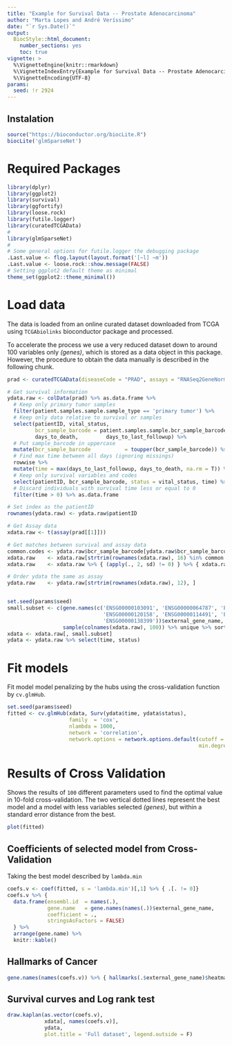 ```yaml
---
title: "Example for Survival Data -- Prostate Adenocarcinoma"
author: "Marta Lopes and André Veríssimo"
date: "`r Sys.Date()`"
output: 
  BiocStyle::html_document:
    number_sections: yes
    toc: true
vignette: >
  %\VignetteEngine{knitr::rmarkdown}
  %\VignetteIndexEntry{Example for Survival Data -- Prostate Adenocarcinoma}
  %\VignetteEncoding{UTF-8}
params:
  seed: !r 2924
--- 
```


## Instalation

```r
source("https://bioconductor.org/biocLite.R")
biocLite('glmSparseNet')
```

# Required Packages

```r
library(dplyr)
library(ggplot2)
library(survival)
library(ggfortify)
library(loose.rock)
library(futile.logger)
library(curatedTCGAData)
#
library(glmSparseNet)
#
# Some general options for futile.logger the debugging package
.Last.value <- flog.layout(layout.format('[~l] ~m'))
.Last.value <- loose.rock::show.message(FALSE)
# Setting ggplot2 default theme as minimal
theme_set(ggplot2::theme_minimal())
```

# Load data

The data is loaded from an online curated dataset downloaded from TCGA using `TCGAbiolinks` bioconductor package and processed.

To accelerate the process we use a very reduced dataset down to around 100 variables only *(genes)*, which is stored as a data object in this package. However, the procedure to obtain the data manually is described in the following chunk.

```r
prad <- curatedTCGAData(diseaseCode = "PRAD", assays = "RNASeq2GeneNorm", FALSE)

# Get survival information
ydata.raw <- colData(prad) %>% as.data.frame %>% 
  # Keep only primary tumor samples
  filter(patient.samples.sample.sample_type == 'primary tumor') %>%
  # Keep only data relative to survival or samples
  select(patientID, vital_status, 
         bcr_sample_barcode = patient.samples.sample.bcr_sample_barcode,
         days_to_death,         days_to_last_followup) %>% 
  # Put sample_barcode in uppercase
  mutate(bcr_sample_barcode           = toupper(bcr_sample_barcode)) %>%
  # Find max time between all days (ignoring missings)
  rowwise %>%
  mutate(time = max(days_to_last_followup, days_to_death, na.rm = T)) %>%
  # Keep only survival variables and codes
  select(patientID, bcr_sample_barcode, status = vital_status, time) %>% 
  # Discard individuals with survival time less or equal to 0
  filter(time > 0) %>% as.data.frame

# Set index as the patientID
rownames(ydata.raw) <- ydata.raw$patientID

# Get Assay data
xdata.raw <- t(assay(prad[[1]]))

# Get matches between survival and assay data
common.codes <- ydata.raw$bcr_sample_barcode[ydata.raw$bcr_sample_barcode %in% strtrim(rownames(xdata.raw), 16)]
xdata.raw    <- xdata.raw[strtrim(rownames(xdata.raw), 16) %in% common.codes, ]
xdata.raw    <- xdata.raw %>% { (apply(., 2, sd) != 0) } %>% { xdata.raw[, .] } %>% scale

# Order ydata the same as assay
ydata.raw    <- ydata.raw[strtrim(rownames(xdata.raw), 12), ]


set.seed(params$seed)
small.subset <- c(gene.names(c('ENSG00000103091', 'ENSG00000064787', 'ENSG00000119915', 
                               'ENSG00000120158', 'ENSG00000114491', 'ENSG00000204176', 
                               'ENSG00000138399'))$external_gene_name, 
                  sample(colnames(xdata.raw), 100)) %>% unique %>% sort
xdata <- xdata.raw[, small.subset]
ydata <- ydata.raw %>% select(time, status)
```

# Fit models

Fit model model penalizing by the hubs using the cross-validation function by `cv.glmHub`.

```r
set.seed(params$seed)
fitted <- cv.glmHub(xdata, Surv(ydata$time, ydata$status),
                    family  = 'cox',
                    nlambda = 1000,
                    network = 'correlation', 
                    network.options = network.options.default(cutoff = .6, 
                                                              min.degree = .2))
```

# Results of Cross Validation

Shows the results of `100` different parameters used to find the optimal value in 10-fold cross-validation. The two vertical dotted lines represent the best model and a model with less variables selected *(genes)*, but within a standard error distance from the best.

```r
plot(fitted)
```

## Coefficients of selected model from Cross-Validation

Taking the best model described by `lambda.min`

```r
coefs.v <- coef(fitted, s = 'lambda.min')[,1] %>% { .[. != 0]}
coefs.v %>% { 
  data.frame(ensembl.id  = names(.), 
             gene.name   = gene.names(names(.))$external_gene_name, 
             coefficient = .,
             stringsAsFactors = FALSE)
  } %>%
  arrange(gene.name) %>%
  knitr::kable()
```

## Hallmarks of Cancer

```r
gene.names(names(coefs.v)) %>% { hallmarks(.$external_gene_name)$heatmap }
```

## Survival curves and Log rank test

```r
draw.kaplan(as.vector(coefs.v), 
            xdata[, names(coefs.v)], 
            ydata, 
            plot.title = 'Full dataset', legend.outside = F)
```

